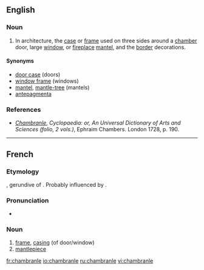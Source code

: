 ==English==
{{wikipedia}}

===Noun===
{{en-noun}}

# {{architecture}} In architecture, the [[case]] or [[frame]] used on three sides around a [[chamber]] door, large [[window]], or [[fireplace]] [[mantel]], and the [[border]] decorations.

====Synonyms====
* [[door case]] (doors)
* [[window frame]] (windows)
* [[mantel]], [[mantle-tree]] (mantels)
* [[antepagmenta]]

===References===

* ''[http://digicoll.library.wisc.edu/cgi-bin/HistSciTech/HistSciTech-idx?type=turn&entity=HistSciTech000900240344&q1=Chambranle Chambranle]'', ''Cyclopaedia: or, An Universal Dictionary of Arts and Sciences (folio, 2 vols.)'', Ephraim Chambers. London 1728, p. 190.

----

==French==
===Etymology===
{{etyl|la|fr}} {{term|camerandus}}, gerundive of {{term|camerare}}.  Probably influenced by {{term|branler}}.

===Pronunciation===
*{{IPA|/ʃɑ̃bʁɑ̃l/|lang=fr}}

===Noun===
{{fr-noun|m}}

# [[frame]], [[casing]] (of door/window)
# [[mantlepiece]]

[[fr:chambranle]]
[[io:chambranle]]
[[ru:chambranle]]
[[vi:chambranle]]